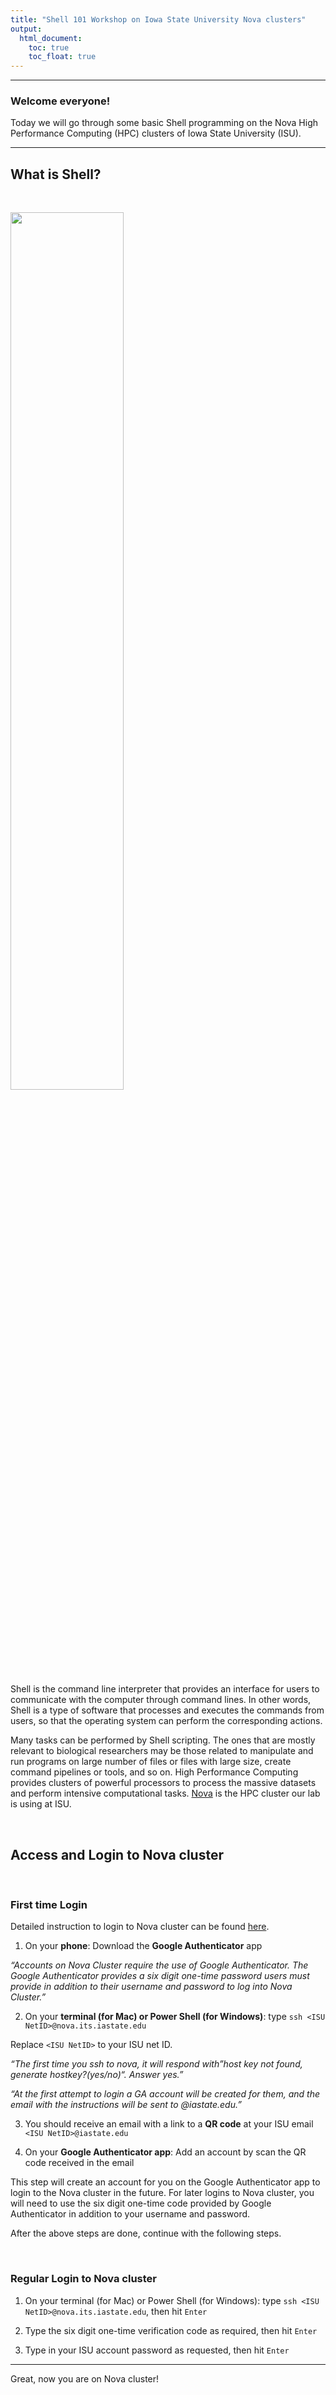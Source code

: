 ```yaml
---
title: "Shell 101 Workshop on Iowa State University Nova clusters"
output:
  html_document:
    toc: true
    toc_float: true
---
```


---- 

### Welcome everyone!

Today we will go through some basic Shell programming on the Nova High Performance Computing (HPC) clusters of Iowa State University (ISU).

----

## What is Shell?

<br>

![](images/shell_pic.jpeg){width=60%}
<br>

Shell is the command line interpreter that provides an interface for users to communicate with the computer through command lines. In other words, Shell is a type of software that processes and executes the commands from users, so that the operating system can perform the corresponding actions.

Many tasks can be performed by Shell scripting. The ones that are mostly relevant to biological researchers may be those related to manipulate and run programs on large number of files or files with large size, create command pipelines or tools, and so on. High Performance Computing provides clusters of powerful processors to process the massive datasets and perform intensive computational tasks. [Nova](https://www.hpc.iastate.edu/guides/nova) is the HPC cluster our lab is using at ISU.

<br>

## Access and Login to Nova cluster


<br>

### First time Login

Detailed instruction to login to Nova cluster can be found [here](https://www.hpc.iastate.edu/guides/nova/access-and-login).


1. On your **phone**: Download the **Google Authenticator** app 

*"Accounts on Nova Cluster require the use of Google Authenticator. The Google Authenticator provides a six digit one-time password users must provide in addition to their username and password to log into Nova Cluster."*

2. On your **terminal (for Mac) or Power Shell (for Windows)**: type `ssh <ISU NetID>@nova.its.iastate.edu`

Replace `<ISU NetID>` to your ISU net ID.

*"The first time you ssh to nova, it will respond with "host key not found, generate hostkey?(yes/no)". Answer yes."*

*"At the first attempt to login a GA account will be created for them, and the email with the instructions will be sent to <ISU NetID>@iastate.edu."*

3. You should receive an email with a link to a **QR code** at your ISU email `<ISU NetID>@iastate.edu`


4. On your **Google Authenticator app**: Add an account by scan the QR code received in the email 

This step will create an account for you on the Google Authenticator app to login to the Nova cluster in the future. For later logins to Nova cluster, you will need to use the six digit one-time code provided by Google Authenticator in addition to your username and password.


After the above steps are done, continue with the following steps.

<br>

### Regular Login to Nova cluster

1. On your terminal (for Mac) or Power Shell (for Windows): type `ssh <ISU NetID>@nova.its.iastate.edu`, then hit `Enter`

2. Type the six digit one-time verification code as required, then hit `Enter`

3. Type in your ISU account password as requested, then hit `Enter`


----

Great, now you are on Nova cluster!